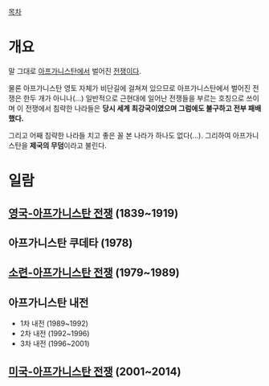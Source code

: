 [[목차]]

= 개요 =
말 그대로 [[아프가니스탄]]에서 벌어진 [[전쟁]]이다.

물론 아프가니스탄 영토 자체가 비단길에 걸쳐져 있으므로 아프가니스탄에서 벌어진 전쟁은 한두 개가 아니나(...) 일반적으로 근현대에 일어난 전쟁들을 부르는 호칭으로 쓰이며 이 전쟁에서 침략한 나라들은 '''당시 세계 최강국이였으며 그럼에도 불구하고 전부 패배했다.'''

그리고 어째 침략한 나라들 치고 좋은 꼴 본 나라가 하나도 없다(...). 그리하여 아프가니스탄을 '''제국의 무덤'''이라고 불린다.

= 일람 =
== [[영국-아프가니스탄 전쟁]] (1839~1919) ==

== 아프가니스탄 쿠데타 (1978) ==

== [[소련-아프가니스탄 전쟁]] (1979~1989) ==

== 아프가니스탄 내전 ==
* 1차 내전 (1989~1992)
* 2차 내전 (1992~1996)
* 3차 내전 (1996~2001)

== [[미국-아프가니스탄 전쟁]] (2001~2014) ==


